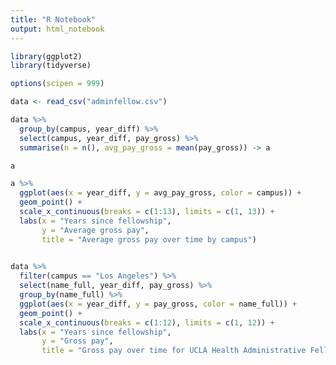 ```yaml
---
title: "R Notebook"
output: html_notebook
---
```



```r
library(ggplot2)
library(tidyverse)

options(scipen = 999)
```

```r
data <- read_csv("adminfellow.csv")
```

```r
data %>%
  group_by(campus, year_diff) %>%
  select(campus, year_diff, pay_gross) %>%
  summarise(n = n(), avg_pay_gross = mean(pay_gross)) -> a

a

a %>%
  ggplot(aes(x = year_diff, y = avg_pay_gross, color = campus)) +
  geom_point() + 
  scale_x_continuous(breaks = c(1:13), limits = c(1, 13)) +
  labs(x = "Years since fellowship", 
       y = "Average gross pay",
       title = "Average gross pay over time by campus")
  
```

```r
data %>%
  filter(campus == "Los Angeles") %>%
  select(name_full, year_diff, pay_gross) %>%
  group_by(name_full) %>%
  ggplot(aes(x = year_diff, y = pay_gross, color = name_full)) + 
  geom_point() + 
  scale_x_continuous(breaks = c(1:12), limits = c(1, 12)) +
  labs(x = "Years since fellowship", 
       y = "Gross pay",
       title = "Gross pay over time for UCLA Health Administrative Fellows")
```

